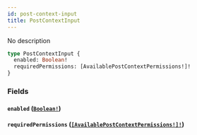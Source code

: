 ```yaml
---
id: post-context-input
title: PostContextInput
---
```


No description

```graphql
type PostContextInput {
  enabled: Boolean!
  requiredPermissions: [AvailablePostContextPermissions!]!
}
```

### Fields

#### `enabled` ([`Boolean!`](/docs/graphql/scalars/boolean))

#### `requiredPermissions` ([`[AvailablePostContextPermissions!]!`](/docs/graphql/enums/available-post-context-permissions))
